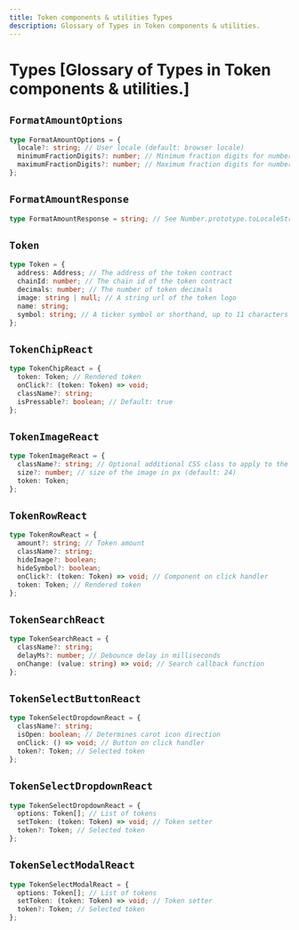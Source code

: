 ```yaml
---
title: Token components & utilities Types
description: Glossary of Types in Token components & utilities.
---
```


# Types [Glossary of Types in Token components & utilities.]

## `FormatAmountOptions`

```ts
type FormatAmountOptions = {
  locale?: string; // User locale (default: browser locale)
  minimumFractionDigits?: number; // Minimum fraction digits for number decimals (default: 0)
  maximumFractionDigits?: number; // Maximum fraction digits for number decimals (default: 0)
};
```

## `FormatAmountResponse`

```ts
type FormatAmountResponse = string; // See Number.prototype.toLocaleString for more info
```

## `Token`

```ts
type Token = {
  address: Address; // The address of the token contract
  chainId: number; // The chain id of the token contract
  decimals: number; // The number of token decimals
  image: string | null; // A string url of the token logo
  name: string;
  symbol: string; // A ticker symbol or shorthand, up to 11 characters
};
```

## `TokenChipReact`

```ts
type TokenChipReact = {
  token: Token; // Rendered token
  onClick?: (token: Token) => void;
  className?: string;
  isPressable?: boolean; // Default: true
};
```

## `TokenImageReact`

```ts
type TokenImageReact = {
  className?: string; // Optional additional CSS class to apply to the component
  size?: number; // size of the image in px (default: 24)
  token: Token;
};
```

## `TokenRowReact`

```ts
type TokenRowReact = {
  amount?: string; // Token amount
  className?: string;
  hideImage?: boolean;
  hideSymbol?: boolean;
  onClick?: (token: Token) => void; // Component on click handler
  token: Token; // Rendered token
};
```

## `TokenSearchReact`

```ts
type TokenSearchReact = {
  className?: string;
  delayMs?: number; // Debounce delay in milliseconds
  onChange: (value: string) => void; // Search callback function
};
```

## `TokenSelectButtonReact`

```ts
type TokenSelectDropdownReact = {
  className?: string;
  isOpen: boolean; // Determines carot icon direction
  onClick: () => void; // Button on click handler
  token?: Token; // Selected token
};
```

## `TokenSelectDropdownReact`

```ts
type TokenSelectDropdownReact = {
  options: Token[]; // List of tokens
  setToken: (token: Token) => void; // Token setter
  token?: Token; // Selected token
};
```

## `TokenSelectModalReact`

```ts
type TokenSelectModalReact = {
  options: Token[]; // List of tokens
  setToken: (token: Token) => void; // Token setter
  token?: Token; // Selected token
};
```
